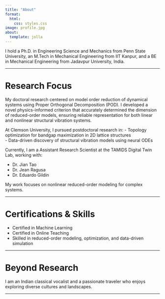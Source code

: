 ```yaml
---
title: "About"
format:
  html:
    css: styles.css
image: profile.jpg
about:
  template: jolla
---
```


I hold a Ph.D. in Engineering Science and Mechanics from Penn State University, an M.Tech in Mechanical Engineering from IIT Kanpur, and a BE in Mechanical Engineering from Jadavpur University, India.

------------------------------------------------------------------------

# Research Focus

My doctoral research centered on model order reduction of dynamical systems using Proper Orthogonal Decomposition (POD). I developed a novel physics-informed criterion that accurately determined the dimension of reduced-order models, ensuring reliable representation for both linear and nonlinear structural vibration systems.

At Clemson University, I pursued postdoctoral research in: - Topology optimization for bandgap maximization in 2D lattice structures\
- Data-driven discovery of structural vibration models using neural ODEs

Currently, I am a Assistant Research Scientist at the TAMIDS Digital Twin Lab, working with:

-   Dr. Jian Tao\
-   Dr. Jean Ragusa\
-   Dr. Eduardo Gildin

My work focuses on nonlinear reduced-order modeling for complex systems.

------------------------------------------------------------------------

# Certifications & Skills

-   Certified in Machine Learning
-   Certified in Online Teaching
-   Skilled in reduced-order modeling, optimization, and data-driven simulation

------------------------------------------------------------------------

# Beyond Research

I am an Indian classical vocalist and a passionate traveler who enjoys exploring diverse cultures and landscapes.

------------------------------------------------------------------------

```{=html}
<style>

/* Ensure paragraphs, headings, and lists are left-aligned */
h1, h2, h3, h4, h5, h6, ul, ol {
  text-align: left !important;
}

/* Remove Bootstrap's default centering */
.container, .main-content {
  text-align: left !important;
}

/* Optional: Fix alignment for specific sections */
#about, #research-focus, #certifications {
  text-align: left !important;
}
</style>
```